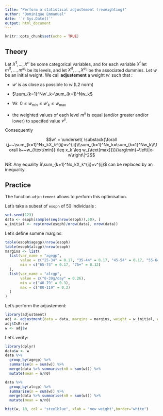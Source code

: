 ```yaml
---
title: "Perform a statistical adjustement (reweighting)"
author: "Dominique Emmanuel"
date: '`r Sys.Date()`'
output: html_document
---
```


```r
knitr::opts_chunk$set(echo = TRUE)
```

## Theory

Let $X^1,\ldots, X^n$ be some categorical variables, and for each variable $X^i$ let $m^{i1},\ldots,m^{in_i}$ be its levels, and let $X^{i1},\ldots,X^{in_i}$ be the associated dummies. Let $w$ be an initial weight.
We call **adjustement** a weight $w'$ such that :

* $w'$ is as close as possible to $w$ (L2 norm)

* $\sum_{k=1}^Nw'_k=\sum_{k=1}^Nw_k$

* $\forall k~~0\leq w_{\text{min}} \leq w'_k \leq w_{\text{max}}$

* the weighted values of each level $m^{ij}$ is equal (and/or greater and/or lower) to specifed value $v^{ij}$.

Consequently

$$w' = \underset{
\substack{\forall i,j~~\sum_{k=1}^Nx_kX_k^{ij}=v^{ij}\\\sum_{k=1}^Nx_k=\sum_{k=1}^Nw_k\\\forall k~~w_{\text{min}} \leq x_k \leq w_{\text{max}}}}{\arg\min}~\left\|x-w\right\|^2$$

NB: Any equality $\sum_{k=1}^Nx_kX_k^{ij}=v^{ij}$ can be replaced by an inequality.

## Practice
The function `adjustement` allows to perform this optimisation.

Let's take a subest of `esoph` of 50 individuals :
```r
set.seed(123)
data <- esoph[sample(seq(nrow(esoph)),50), ]
w_initial <- rep(nrow(esoph)/nrow(data), nrow(data))
````


Let's define somme margins:
```r
table(esoph$agegp)/nrow(esoph)
table(esoph$alcgp)/nrow(esoph)
margins <- list(
  list(var_name = "agegp",
       value = c("25-34" = 0.17, "35-44" = 0.17, "45-54" = 0.17, "55-64" = 0.17),
       min = c("65-74" = 0.17, "75+" = 0.12)
  ),
  list(var_name = "alcgp",
       value = c("0-39g/day" = 0.26), 
       min = c("40-79" = 0.3),
       max = c("80-119" = 0.2)
  )
)
````
Let's perform the adjustement:
```r
library(adjustment)
adj <- adjustment(data = data, margins = margins, weight = w_initial, weight_min = 0.1, weight_max = 30)
adj$IsError
w <- adj$w
````

Let's verify:
```r
library(dplyr)
data$w <- w
data %>%
  group_by(agegp) %>%
  summarise(n = sum(w)) %>%
  merge(data %>% summarise(n0 = sum(w))) %>%
  mutate(mean = n/n0)

data %>%
  group_by(alcgp) %>%
  summarise(n = sum(w)) %>%
  merge(data %>% summarise(n0 = sum(w))) %>%
  mutate(mean = n/n0)

hist(w, 10, col = "steelblue", xlab = "new weight",border="white")
````

